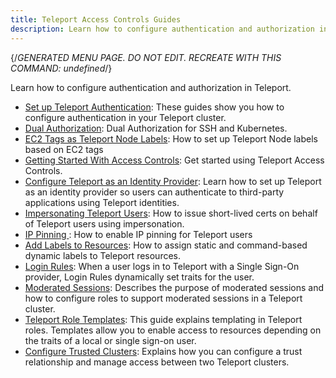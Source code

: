 ```yaml
---
title: Teleport Access Controls Guides
description: Learn how to configure authentication and authorization in Teleport.
---
```


{/*GENERATED MENU PAGE. DO NOT EDIT. RECREATE WITH THIS COMMAND:
undefined*/}

Learn how to configure authentication and authorization in Teleport.

- [Set up Teleport Authentication](access-controls/authentication.mdx): These guides show you how to configure authentication in your Teleport cluster.
- [Dual Authorization](access-controls/dual-authz.mdx): Dual Authorization for SSH and Kubernetes.
- [EC2 Tags as Teleport Node Labels](access-controls/ec2-tags.mdx): How to set up Teleport Node labels based on EC2 tags
- [Getting Started With Access Controls](access-controls/getting-started.mdx): Get started using Teleport Access Controls.
- [Configure Teleport as an Identity Provider](access-controls/idps.mdx): Learn how to set up Teleport as an identity provider so users can authenticate to third-party applications using Teleport identities.
- [Impersonating Teleport Users](access-controls/impersonation.mdx): How to issue short-lived certs on behalf of Teleport users using impersonation.
- [IP Pinning ](access-controls/ip-pinning.mdx): How to enable IP pinning for Teleport users
- [Add Labels to Resources](access-controls/labels.mdx): How to assign static and command-based dynamic labels to Teleport resources.
- [Login Rules](access-controls/login-rules.mdx): When a user logs in to Teleport with a Single Sign-On provider, Login Rules dynamically set traits for the user.
- [Moderated Sessions](access-controls/moderated-sessions.mdx): Describes the purpose of moderated sessions and how to configure roles to support moderated sessions in a Teleport cluster.
- [Teleport Role Templates](access-controls/role-templates.mdx): This guide explains templating in Teleport roles. Templates allow you to enable access to resources depending on the traits of a local or single sign-on user.
- [Configure Trusted Clusters](access-controls/trustedclusters.mdx): Explains how you can configure a trust relationship and manage access between two Teleport clusters.
